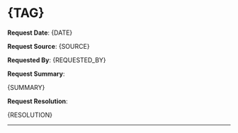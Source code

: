 # {TAG}

**Request Date**: {DATE}

**Request Source**: {SOURCE}

**Requested By**: {REQUESTED_BY}

**Request Summary**:

{SUMMARY}

**Request Resolution**:

{RESOLUTION}

------------------------------------------------------------------------